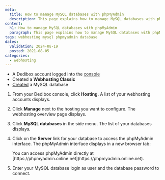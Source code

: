 ```yaml
---
meta:
  title: How to manage MySQL databases with phpMyAdmin
  description: This page explains how to manage MySQL databases with phpMyAdmin
content:
  h1: How to manage MySQL databases with phpMyAdmin
  paragraph: This page explains how to manage MySQL databases with phpMyAdmin
tags: webhosting mysql phpmyadmin database
dates:
  validation: 2024-08-19
  posted: 2021-08-05
categories:
  - webhosting
---
```


<Macro id="webhosting-online" />

<Macro id="requirements" />

- A Dedibox account logged into the [console](https://console.online.net)
- Created a **Webhosting Classic**
- [Created](/classic-hosting/how-to/create-mysql-database/) a MySQL database

1. From your Dedibox console, click **Hosting**. A list of your webhosting accounts displays.
2. Click **Manage** next to the hosting you want to configure. The webhosting overview page displays.
3. Click **MySQL databases** in the side menu. The list of your databases displays.
4. Click on the **Server** link for your database to access the phpMyAdmin interface. The phpMyAdmin interface displays in a new browser tab:

    <Message type="note">
      You can access phpMyAdmin directly at [https://phpmyadmin.online.net](https://phpmyadmin.online.net).
    </Message>
5. Enter your MySQL database login as user and the database password to connect.


